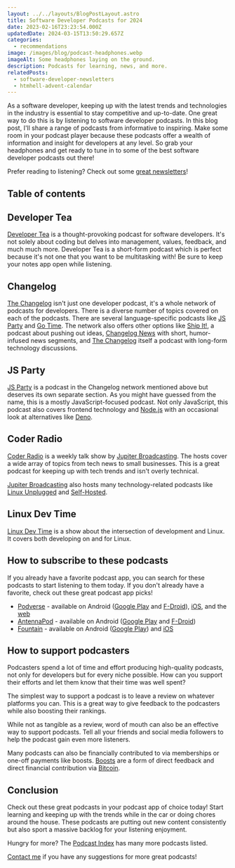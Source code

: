 ```yaml
---
layout: ../../layouts/BlogPostLayout.astro
title: Software Developer Podcasts for 2024
date: 2023-02-16T23:23:54.000Z
updatedDate: 2024-03-15T13:50:29.657Z
categories:
  - recommendations
image: /images/blog/podcast-headphones.webp
imageAlt: Some headphones laying on the ground.
description: Podcasts for learning, news, and more.
relatedPosts:
  - software-developer-newsletters
  - htmhell-advent-calendar
---
```


As a software developer, keeping up with the latest trends and technologies in the
industry is essential to stay competitive and up-to-date. One great way to do this
is by listening to software developer podcasts. In this blog post, I'll share a range
of podcasts from informative to inspiring. Make some room in your podcast player
because these podcasts offer a wealth of information and insight for developers
at any level. So grab your headphones and get ready to tune in to some of the
best software developer podcasts out there!

Prefer reading to listening? Check out some [great newsletters](/blog/software-developer-newsletters/)!

<RandomSupport />

## Table of contents

## Developer Tea

[Developer Tea](https://developertea.com) is a thought-provoking podcast for
software developers. It's not solely about coding but delves into management,
values, feedback, and much much more. Developer Tea is a short-form podcast which
is perfect because it's not one that you want to be multitasking with! Be sure
to keep your notes app open while listening.

## Changelog

[The Changelog](https://changelog.com/) isn't just one developer podcast,
it's a whole network of podcasts for developers. There is a diverse number of
topics covered on each of the podcasts. There are several language-specific podcasts
like [JS Party](https://changelog.com/jsparty) and [Go Time](https://changelog.com/gotime).
The network also offers other options like [Ship It!](https://changelog.com/shipit), a
podcast about pushing out ideas, [Changelog News](https://changelog.com/news) with
short, humor-infused news segments, and [The Changelog](https://changelog.com/podcast) itself
a podcast with long-form technology discussions.

## JS Party

[JS Party](https://changelog.com/jsparty) is a podcast in the Changelog network
mentioned above but deserves its own separate section. As you might have guessed
from the name, this is a mostly JavaScript-focused podcast. Not only JavaScript,
this podcast also covers frontend technology and [Node.js](https://nodejs.org/en/)
with an occasional look at alternatives like [Deno](https://deno.com/).

<Ad />

## Coder Radio

[Coder Radio](https://www.jupiterbroadcasting.com/show/coder-radio/) is a weekly talk show by
[Jupiter Broadcasting](https://www.jupiterbroadcasting.com/). The hosts cover a
wide array of topics from tech news to small businesses. This is a great podcast
for keeping up with tech trends and isn't overly technical.

[Jupiter Broadcasting](https://www.jupiterbroadcasting.com/) also hosts many
technology-related podcasts like [Linux Unplugged](https://www.jupiterbroadcasting.com/show/linux-unplugged/)
and [Self-Hosted](https://www.jupiterbroadcasting.com/show/self-hosted/).

## Linux Dev Time

[Linux Dev Time](https://www.linuxdevtime.com/) is a show about the intersection
of development and Linux. It covers both developing on and for Linux.

## How to subscribe to these podcasts

If you already have a favorite podcast app, you can search for these podcasts to
start listening to them today. If you don't already have a favorite, check out
these great podcast app picks!

- [Podverse](https://podverse.fm/) - available on Android ([Google Play](https://play.google.com/store/apps/details?id=com.podverse) and [F-Droid](https://f-droid.org/en/packages/com.podverse.fdroid/)), [iOS](https://apps.apple.com/us/app/podverse/id1390888454?mt=8), and the [web](https://podverse.fm/)
- [AntennaPod](https://antennapod.org/) - available on Android ([Google Play](https://play.google.com/store/apps/details?id=de.danoeh.antennapod) and [F-Droid](https://f-droid.org/packages/de.danoeh.antennapod/))
- [Fountain](https://www.fountain.fm/) - available on Android ([Google Play](https://play.google.com/store/apps/details?id=fm.fountain.apps)) and [iOS](https://apps.apple.com/gb/app/fountain-podcasts/id1576394424)

## How to support podcasters

Podcasters spend a lot of time and effort producing high-quality podcasts, not only
for developers but for every niche possible. How can you support their efforts
and let them know that their time was well spent?

The simplest way to support a podcast is to leave a review on whatever platforms
you can. This is a great way to give feedback to the podcasters while also boosting
their rankings.

While not as tangible as a review, word of mouth can also be an effective way to
support podcasts. Tell all your friends and social media followers to help the
podcast gain even more listeners.

Many podcasts can also be financially contributed to via memberships or one-off
payments like boosts. [Boosts](https://www.jupiterbroadcasting.com/boost/) are a
form of direct feedback and direct financial contribution via [Bitcoin](https://bitcoin.org/).

## Conclusion

Check out these great podcasts in your podcast app of choice today! Start learning
and keeping up with the trends while in the car or doing chores around the house.
These podcasts are putting out new content consistently but also sport a massive
backlog for your listening enjoyment.

Hungry for more? The [Podcast Index](https://podcastindex.org/search?q=software+developer)
has many more podcasts listed.

[Contact me](/#contact) if you have any suggestions for more great podcasts!
